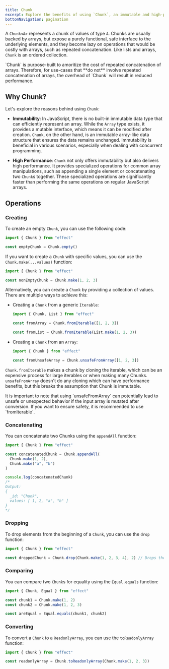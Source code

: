 ```yaml
---
title: Chunk
excerpt: Explore the benefits of using `Chunk`, an immutable and high-performance array-like data structure in JavaScript. Learn about its advantages, including immutability for concurrent programming and specialized operations for efficient array manipulations. Discover operations like creating, concatenating, dropping elements, comparing for equality, and converting to a `ReadonlyArray`.
bottomNavigation: pagination
---
```


A `Chunk<A>` represents a chunk of values of type `A`.
Chunks are usually backed by arrays, but expose a purely functional, safe interface to the underlying elements, and they become lazy on operations that would be costly with arrays, such as repeated concatenation. Like lists and arrays, `Chunk` is an ordered collection.

<Warning>
  `Chunk` is purpose-built to amoritize the cost of repeated concatenation of
  arrays. Therefore, for use-cases that **do not** involve repeated
  concatenation of arrays, the overhead of `Chunk` will result in reduced
  performance.
</Warning>

## Why Chunk?

Let's explore the reasons behind using `Chunk`:

- **Immutability**: In JavaScript, there is no built-in immutable data type that can efficiently represent an array. While the `Array` type exists, it provides a mutable interface, which means it can be modified after creation. `Chunk`, on the other hand, is an immutable array-like data structure that ensures the data remains unchanged. Immutability is beneficial in various scenarios, especially when dealing with concurrent programming.

- **High Performance**: `Chunk` not only offers immutability but also delivers high performance. It provides specialized operations for common array manipulations, such as appending a single element or concatenating two `Chunk`s together. These specialized operations are significantly faster than performing the same operations on regular JavaScript arrays.

## Operations

### Creating

To create an empty `Chunk`, you can use the following code:

```ts twoslash
import { Chunk } from "effect"

const emptyChunk = Chunk.empty()
```

If you want to create a `Chunk` with specific values, you can use the `Chunk.make(...values)` function:

```ts twoslash
import { Chunk } from "effect"

const nonEmptyChunk = Chunk.make(1, 2, 3)
```

Alternatively, you can create a `Chunk` by providing a collection of values. There are multiple ways to achieve this:

- Creating a `Chunk` from a generic `Iterable`:

  ```ts twoslash
  import { Chunk, List } from "effect"

  const fromArray = Chunk.fromIterable([1, 2, 3])

  const fromList = Chunk.fromIterable(List.make(1, 2, 3))
  ```

- Creating a `Chunk` from an `Array`:

  ```ts twoslash
  import { Chunk } from "effect"

  const fromUnsafeArray = Chunk.unsafeFromArray([1, 2, 3])
  ```

`Chunk.fromIterable` makes a chunk by cloning the iterable, which can be an expensive process for large iterables or when making many Chunks. `unsafeFromArray` doesn't do any cloning which can have performance benefits, but this breaks the assumption that Chunk is immutable.

<Warning>
  It is important to note that using `unsafeFromArray` can potentially lead to
  unsafe or unexpected behavior if the input array is mutated after
  conversion. If you want to ensure safety, it is recommended to use
  `fromIterable`.
</Warning>

### Concatenating

You can concatenate two Chunks using the `appendAll` function:

```ts twoslash
import { Chunk } from "effect"

const concatenatedChunk = Chunk.appendAll(
  Chunk.make(1, 2),
  Chunk.make("a", "b")
)

console.log(concatenatedChunk)
/*
Output:
{
  _id: "Chunk",
  values: [ 1, 2, "a", "b" ]
}
*/
```

### Dropping

To drop elements from the beginning of a `Chunk`, you can use the `drop` function:

```ts twoslash
import { Chunk } from "effect"

const droppedChunk = Chunk.drop(Chunk.make(1, 2, 3, 4), 2) // Drops the first 2 elements from the Chunk
```

### Comparing

You can compare two `Chunk`s for equality using the `Equal.equals` function:

```ts twoslash
import { Chunk, Equal } from "effect"

const chunk1 = Chunk.make(1, 2)
const chunk2 = Chunk.make(1, 2, 3)

const areEqual = Equal.equals(chunk1, chunk2)
```

### Converting

To convert a `Chunk` to a `ReadonlyArray`, you can use the `toReadonlyArray` function:

```ts twoslash
import { Chunk } from "effect"

const readonlyArray = Chunk.toReadonlyArray(Chunk.make(1, 2, 3))
```
